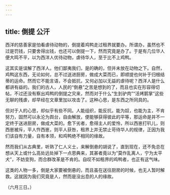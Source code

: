 ```yaml
---
---
---
```

title: 倒提 公汗
---



西洋的慈善家是怕看虐待动物的，倒提着鸡鸭走过租界就要办。所谓办，虽然也不过是罚钱，只要舍得出钱，也还可以倒提一下，然而究竟是办了。于是有几位华人便大鸣不平，以为西洋人优待动物，虐待华人，至于比不上鸡鸭。

这其实是误解了西洋人。他们鄙夷我们，是的确的，但并未放在动物之下。自然，鸡鸭这东西，无论如何，总不过送进厨房，做成大菜而已，即顺提也何补于归根结蒂的运命。然而它不能言语，不会抵抗，又何必加以无益的虐待呢？西洋人是什么都讲有益的。我们的古人，人民的“倒悬”之苦是想到的了，而且也实在形容得切帖，不过还没有察出鸡鸭的倒提之灾来，然而对于什么“生刲驴肉”“活烤鹅掌”这些无聊的残虐，却早经在文章里加以攻击了。这种心思，是东西之所同具的。

但对于人的心思，却似乎有些不同。人能组织，能反抗，能为奴，也能为主，不肯努力，固然可以永沦为舆台，自由解放，便能够获得彼此的平等，那运命是并不一定终于送进厨房，做成大菜的。愈下劣者，愈得主人的爱怜，所以西崽打叭儿，则西崽被斥，平人忤西崽，则平人获咎，租界上并无禁止苛待华人的规律，正因为我们该自有力量，自有本领，和鸡鸭绝不相同的缘故。

然而我们从古典里，听熟了仁人义士，来解倒悬的胡说了，直到现在，还不免总在想从天上或什么高处远处掉下一点恩典来，其甚者竟以为“莫作乱离人，宁为太平犬”，不妨变狗，而合群改革是不肯的。自叹不如租界的鸡鸭者，也正有这气味。

这类的人物一多，倒是大家要被倒悬的，而且虽在送往厨房的时候，也无人暂时解救。这就因为我们究竟是人，然而是没出息的人的缘故。

（六月三日。）